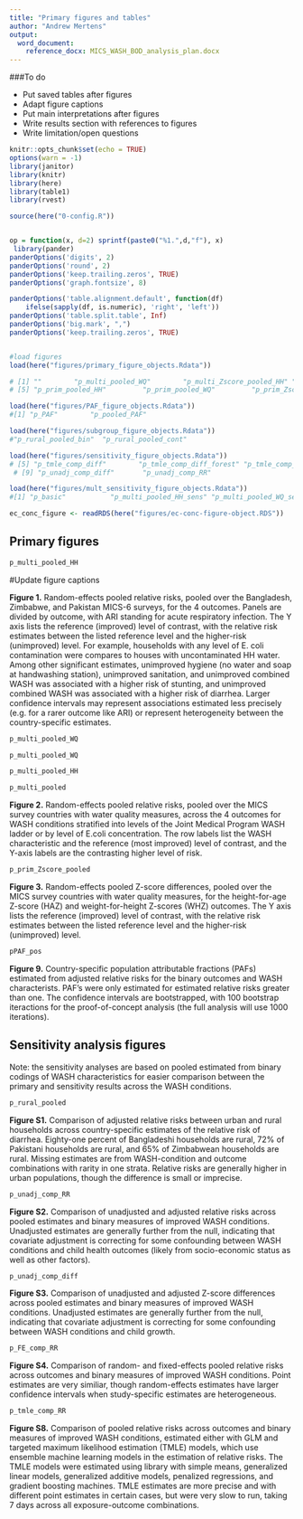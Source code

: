 ```yaml
---
title: "Primary figures and tables"
author: "Andrew Mertens"
output: 
  word_document:
    reference_docx: MICS_WASH_BOD_analysis_plan.docx
---
```


<!-- output: html_notebook -->
<!-- editor_options:  -->
<!--   chunk_output_type: inline -->


###To do

  *  Put saved tables after figures
  *  Adapt figure captions
  *  Put main interpretations after figures
  *  Write results section with references to figures
  *  Write limitation/open questions




```r
knitr::opts_chunk$set(echo = TRUE)
options(warn = -1) 
library(janitor)
library(knitr)
library(here)
library(table1)
library(rvest)

source(here("0-config.R"))


op = function(x, d=2) sprintf(paste0("%1.",d,"f"), x) 
 library(pander)
panderOptions('digits', 2)
panderOptions('round', 2)
panderOptions('keep.trailing.zeros', TRUE)
panderOptions('graph.fontsize', 8)

panderOptions('table.alignment.default', function(df)
    ifelse(sapply(df, is.numeric), 'right', 'left'))
panderOptions('table.split.table', Inf)
panderOptions('big.mark', ",")
panderOptions('keep.trailing.zeros', TRUE)


#load figures
load(here("figures/primary_figure_objects.Rdata"))

# [1] ""        "p_multi_pooled_WQ"        "p_multi_Zscore_pooled_HH" "p_multi_Zscore_pooled_WQ"
# [5] "p_prim_pooled_HH"         "p_prim_pooled_WQ"         "p_prim_Zscore_pooled_HH"  "p_prim_Zscore_pooled_WQ" 

load(here("figures/PAF_figure_objects.Rdata"))
#[1] "p_PAF"        "p_pooled_PAF"

load(here("figures/subgroup_figure_objects.Rdata"))
#"p_rural_pooled_bin"  "p_rural_pooled_cont"

load(here("figures/sensitivity_figure_objects.Rdata"))
# [5] "p_tmle_comp_diff"        "p_tmle_comp_diff_forest" "p_tmle_comp_RR"          "p_tmle_comp_RR_forest"  
 # [9] "p_unadj_comp_diff"       "p_unadj_comp_RR"

load(here("figures/mult_sensitivity_figure_objects.Rdata"))
#[1] "p_basic"           "p_multi_pooled_HH_sens" "p_multi_pooled_WQ_sens"

ec_conc_figure <- readRDS(here("figures/ec-conc-figure-object.RDS"))


```



## Primary figures


```r
p_multi_pooled_HH
```

#Update figure captions

__Figure 1.__ Random-effects pooled relative risks, pooled over the Bangladesh, Zimbabwe, and Pakistan MICS-6 surveys, for the 4 outcomes. Panels are divided by outcome, with ARI standing for acute respiratory infection. The Y axis lists the reference (improved) level of contrast, with the relative risk estimates between the listed reference level and the higher-risk (unimproved) level. For example, households with any level of E. coli contamination were compares to houses with uncontaminated HH water. Among other significant estimates, unimproved hygiene (no water and soap at handwashing station), unimproved sanitation, and unimproved combined WASH was associated with a higher risk of stunting, and unimproved combined WASH was associated with a higher risk of diarrhea. Larger confidence intervals may represent associations estimated less precisely (e.g. for a rarer outcome like ARI) or represent heterogeneity between the country-specific estimates.


```r
p_multi_pooled_WQ
```


```r
p_multi_pooled_WQ
```

```r
p_multi_pooled_HH
```


```r
p_multi_pooled
```

__Figure 2.__ Random-effects pooled relative risks, pooled over the MICS survey countries with water quality measures, across the 4 outcomes for WASH conditions stratified into levels of the Joint Medical Program WASH ladder or by level of E.coli concentration. 
The row labels list the WASH characteristic and the reference (most improved) level of contrast, and the Y-axis labels are the contrasting higher level of risk.




```r
p_prim_Zscore_pooled

```

__Figure 3.__ Random-effects pooled Z-score differences, pooled  over the MICS survey countries with water quality measures, for the height-for-age Z-score (HAZ) and weight-for-height Z-scores (WHZ) outcomes. The Y axis lists the reference (improved) level of contrast, with the relative risk estimates between the listed reference level and the higher-risk (unimproved) level. 





```r
pPAF_pos

```

__Figure 9.__ Country-specific population attributable fractions (PAFs) estimated from adjusted relative risks for the binary outcomes and WASH characterists. PAF's were only estimated for estimated relative risks greater than one. The confidence intervals are bootstrapped, with 100 bootstrap iteractions for the proof-of-concept analysis (the full analysis will use 1000 iterations).





## Sensitivity analysis figures

Note: the sensitivity analyses are based on pooled estimated from binary codings of WASH characteristics for easier comparison between the primary and sensitivity results across the WASH conditions.


```r
p_rural_pooled

```

__Figure S1.__ Comparison of adjusted relative risks between urban and rural households across country-specific estimates of the relative risk of diarrhea. Eighty-one percent of Bangladeshi households are rural, 72% of Pakistani households are rural, and 65% of Zimbabwean households are rural. Missing estimates are from WASH-condition and outcome combinations with rarity in one strata. Relative risks are generally higher in urban populations, though the difference is small or imprecise.


```r
p_unadj_comp_RR

```

__Figure S2.__ Comparison of unadjusted and adjusted relative risks across pooled estimates and binary measures of improved WASH conditions. Unadjusted estimates are generally further from the null, indicating that covariate adjustment is correcting for some confounding between WASH conditions and child health outcomes (likely from socio-economic status as well as other factors).



```r
p_unadj_comp_diff

```

__Figure S3.__ Comparison of unadjusted and adjusted Z-score differences across pooled estimates and binary measures of improved WASH conditions. Unadjusted estimates are generally further from the null, indicating that covariate adjustment is correcting for some confounding between WASH conditions and child growth.


```r
p_FE_comp_RR

```
__Figure S4.__ Comparison of random- and fixed-effects pooled relative risks across outcomes and binary measures of improved WASH conditions. Point estimates are very similiar, though random-effects estimates have larger confidence intervals when study-specific estimates are heterogeneous.








```r

p_tmle_comp_RR

```



__Figure S8.__ Comparison of pooled relative risks across outcomes and binary measures of improved WASH conditions, estimated either with GLM and targeted maximum likelihood estimation (TMLE) models, which use ensemble machine learning models in the estimation of relative risks. The TMLE models were estimated using library with simple means, generalized linear models, generalized additive models, penalized regressions, and gradient boosting machines. TMLE estimates are more precise and with different point estimates in certain cases, but were very slow to run, taking 7 days across all exposure-outcome combinations.





